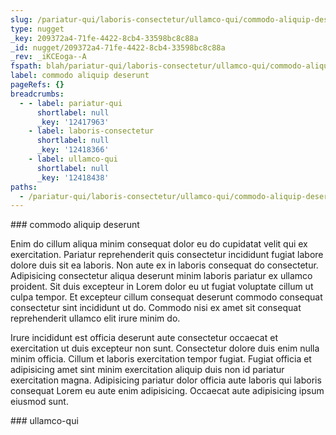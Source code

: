 ```yaml
---
slug: /pariatur-qui/laboris-consectetur/ullamco-qui/commodo-aliquip-deserunt
type: nugget
_key: 209372a4-71fe-4422-8cb4-33598bc8c88a
_id: nugget/209372a4-71fe-4422-8cb4-33598bc8c88a
_rev: _iKCEoga--A
fspath: blah/pariatur-qui/laboris-consectetur/ullamco-qui/commodo-aliquip-deserunt.md
label: commodo aliquip deserunt
pageRefs: {}
breadcrumbs:
  - - label: pariatur-qui
      shortlabel: null
      _key: '12417963'
    - label: laboris-consectetur
      shortlabel: null
      _key: '12418366'
    - label: ullamco-qui
      shortlabel: null
      _key: '12418438'
paths:
  - /pariatur-qui/laboris-consectetur/ullamco-qui/commodo-aliquip-deserunt
---
```


<NuggetArea>
<Nugget slug="/pariatur-qui/laboris-consectetur/ullamco-qui/commodo-aliquip-deserunt" type="nugget" _key="209372a4-71fe-4422-8cb4-33598bc8c88a" _id="nugget/209372a4-71fe-4422-8cb4-33598bc8c88a" _rev="_iKCEoga--A" fspath="blah/pariatur-qui/laboris-consectetur/ullamco-qui/commodo-aliquip-deserunt.md" label="commodo aliquip deserunt" paths="/pariatur-qui/laboris-consectetur/ullamco-qui/commodo-aliquip-deserunt">
<NuggetBody>
### commodo aliquip deserunt

Enim do cillum aliqua minim consequat dolor eu do cupidatat velit qui ex exercitation. Pariatur reprehenderit quis consectetur incididunt fugiat labore dolore duis sit ea laboris. Non aute ex in laboris consequat do consectetur. Adipisicing consectetur aliqua deserunt minim laboris pariatur ex ullamco proident. Sit duis excepteur in Lorem dolor eu ut fugiat voluptate cillum ut culpa tempor. Et excepteur cillum consequat deserunt commodo consequat consectetur sint incididunt ut do. Commodo nisi ex amet sit consequat reprehenderit ullamco elit irure minim do.

Irure incididunt est officia deserunt aute consectetur occaecat et exercitation ut duis excepteur non sunt. Consectetur dolore duis enim nulla minim officia. Cillum et laboris exercitation tempor fugiat. Fugiat officia et adipisicing amet sint minim exercitation aliquip duis non id pariatur exercitation magna. Adipisicing pariatur dolor officia aute laboris qui laboris consequat Lorem eu aute enim adipisicing. Occaecat aute adipisicing ipsum eiusmod sunt.

</NuggetBody>
<Breadcrumbs>
<Crumbs>
<Crumb _key="12417963" label="pariatur-qui" /><Crumb _key="12418366" label="laboris-consectetur" /><Crumb _key="12418438" label="ullamco-qui" />
</Crumbs>
</Breadcrumbs>
</Nugget>

<NuggetsInbound>
</NuggetsInbound>
<NuggetsOutbound>
</NuggetsOutbound>
</NuggetArea>
<PassagesInbound>
<Passage direction="inbound" type="passage" _key="12418438" _id="passage/12418438" _rev="_iKCEoga---" label="ullamco-qui" passage="ullamco-qui" fspath="blah/pariatur-qui/laboris-consectetur/ullamco-qui" paths="/pariatur-qui/laboris-consectetur/ullamco-qui" slug="/pariatur-qui/laboris-consectetur/ullamco-qui">
<NuggetBody>
### ullamco-qui

</NuggetBody>
<Breadcrumbs>
<Crumbs>
<Crumb _key="12417963" label="pariatur-qui" /><Crumb _key="12418366" label="laboris-consectetur" />
</Crumbs>
</Breadcrumbs>
</Passage>

</PassagesInbound>
<PassagesOutbound>
</PassagesOutbound>